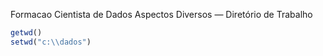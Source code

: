 
Formacao Cientista de Dados
Aspectos Diversos
---
Diretório de Trabalho
```r
getwd()
setwd("c:\\dados")
```


